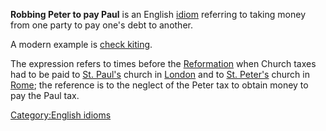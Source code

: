 '''Robbing Peter to pay Paul''' is an English [[idiom]] referring to taking money from one party to pay one's debt to another.

A modern example is [[check kiting]].

The expression refers to times before the [[Reformation]] when Church taxes had to be paid to [[St. Paul's]] church in [[London]] and to [[St. Peter's]] church in [[Rome]]; the reference is to the neglect of the Peter tax to obtain money to pay the Paul tax.{{Fact|date=October 2007}}

[[Category:English idioms]]
{{lang-stub}}
{{vocab-stub}}
